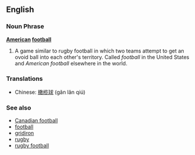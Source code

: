 ==English==
===Noun Phrase===
'''[[American]] [[football]]'''

#{{fb}} A game similar to rugby football in which two teams attempt to get an ovoid ball into each other's territory. Called ''football'' in the United States and ''American football'' elsewhere in the world.

===Translations===
*Chinese: [[橄榄球]] (gǎn lǎn qiú)

===See also===
*[[Canadian football]]
*[[football]]
*[[gridiron]]
*[[rugby]]
*[[rugby football]]
